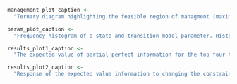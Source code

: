```r
management_plot_caption <-
  "Ternary diagram highlighting the feasible region of managment (maximum allowed thinning of 20%) and the four vertices representing potential optimal solutions to the decision problem."
```

```r
param_plot_caption <-
  "Frequency histogram of a state and transition model parameter. Histogram shows expert elicted estimates of the probability of a section of the BIFAW transitioning from HDRG to LDRG due to Windthrow if the ecological management option is used."
```

```r
results_plot1_caption <-
  "The expected value of partial perfect information for the top four transition probabilities on their own (top panel), the top two transition probabilities out of each state (middle panel) and the top two transition probabilities for each management option (bottom panel) compared with the expected value of perfect information (EVPI)."
```

```r
results_plot2_caption <-
  "Response of the expected value information to changing the constraint on the allowable proportion of the BIFAW to undergo ecological thinning. The top grey line is EVPI. The three black lines are the EVPXI information when the partial perfect information is resolved for the top two transistion probabilities associated with each action."
```
